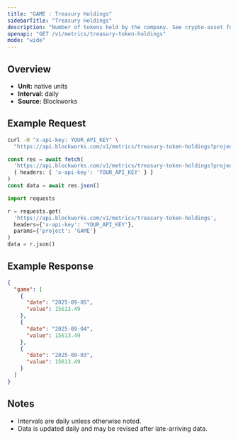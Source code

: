 ```yaml
---
title: "GAME : Treasury Holdings"
sidebarTitle: "Treasury Holdings"
description: "Number of tokens held by the company. See crypto-asset for asset indicator"
openapi: "GET /v1/metrics/treasury-token-holdings"
mode: "wide"
---
```


## Overview

- **Unit:** native units
- **Interval:** daily
- **Source:** Blockworks

## Example Request

<CodeGroup>

```bash cURL
curl -H "x-api-key: YOUR_API_KEY" \
  "https://api.blockworks.com/v1/metrics/treasury-token-holdings?project=GAME"
```

```typescript TypeScript
const res = await fetch(
  'https://api.blockworks.com/v1/metrics/treasury-token-holdings?project=GAME',
  { headers: { 'x-api-key': 'YOUR_API_KEY' } }
)
const data = await res.json()
```

```python Python
import requests

r = requests.get(
  'https://api.blockworks.com/v1/metrics/treasury-token-holdings',
  headers={'x-api-key': 'YOUR_API_KEY'},
  params={'project': 'GAME'}
)
data = r.json()
```

</CodeGroup>

## Example Response

```json
{
  "game": [
    {
      "date": "2025-09-05",
      "value": 15613.49
    },
    {
      "date": "2025-09-04",
      "value": 15613.49
    },
    {
      "date": "2025-09-03",
      "value": 15613.49
    }
  ]
}
```

## Notes
- Intervals are daily unless otherwise noted.
- Data is updated daily and may be revised after late-arriving data.

